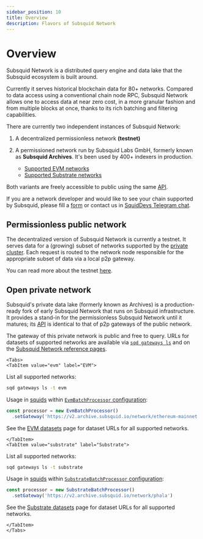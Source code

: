 ```yaml
---
sidebar_position: 10
title: Overview
description: Flavors of Subsquid Network
---
```



# Overview

Subsquid Network is a distributed query engine and data lake that the Subsquid ecosystem is built around.

Currently it serves historical blockchain data for 80+ networks. Compared to data access using a conventional chain node RPC, Subsquid Network allows one to access data at near zero cost, in a more granular fashion and from multiple blocks at once, thanks to its rich batching and filtering capabilities.

There are currently two independent instances of Subsquid Network:

1. A decentralized permissionless network **(testnet)**

2. A permissioned network run by Subsquid Labs GmbH, formerly known as **Subsquid Archives**. It's been
used by 400+ indexers in production.

   * [Supported EVM networks](/subsquid-network/reference/evm-networks)
   * [Supported Substrate networks](/subsquid-network/reference/substrate-networks)

Both variants are freely accessible to public using the same [API](/subsquid-network/reference).

If you are a network developer and would like to see your chain supported by Subsquid, please fill a [form](https://forms.gle/ioVNFiPjZgvUNunY9) or contact us in [SquidDevs Telegram chat](https://t.me/HydraDevs).

## Permissionless public network

The decentralized version of Subsquid Network is currently a testnet. It serves data for a (growing) subset of networks supported by the [private cluster](#open-private-network). Each request is routed to the network node responsible for the appropriate subset of data via a local p2p gateway.

You can read more about the testnet [here](/subsquid-network/public).

## Open private network

Subsquid's private data lake (formerly known as Archives) is a production-ready fork of early Subsquid Network that runs on Subsquid infrastructure. It provides a stand-in for the permissionless Subsquid Network until it matures; its [API](/subsquid-network/reference) is identical to that of p2p gateways of the public network.

The gateway of this private network is public and free to query. URLs for datasets of supported networks are available via [`sqd gateways ls`](/squid-cli/gateways) and on the [Subsquid Network reference pages](/subsquid-network/reference).

```mdx-code-block
<Tabs>
<TabItem value="evm" label="EVM">
```

List all supported networks:
```bash
sqd gateways ls -t evm
```
Usage in [squids](/sdk) within [`EvmBatchProcessor` configuration](/sdk/reference/processors/evm-batch/general/#set-gateway):

```ts
const processor = new EvmBatchProcessor()
  .setGateway('https://v2.archive.subsquid.io/network/ethereum-mainnet')
```

See the [EVM datasets](/subsquid-network/reference/evm-networks/) page for dataset URLs for all supported networks.


```mdx-code-block
</TabItem>
<TabItem value="substrate" label="Substrate">
```

List all supported networks:
```bash
sqd gateways ls -t substrate
```
Usage in [squids](/sdk) within [`SubstrateBatchProcessor` configuration](/sdk/reference/processors/substrate-batch/general):

```ts
const processor = new SubstrateBatchProcessor()
  .setGateway('https://v2.archive.subsquid.io/network/phala')
```

See the [Substrate datasets](/subsquid-network/reference/substrate-networks/) page for dataset URLs for all supported networks.


```mdx-code-block
</TabItem>
</Tabs>
```

